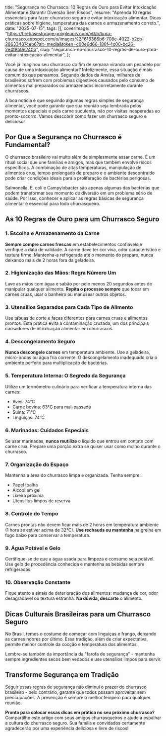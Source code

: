   title: "Segurança no Churrasco: 10 Regras de Ouro para Evitar Intoxicação Alimentar e Garantir Diversão Sem Riscos",
  resume: "Aprenda 10 regras essenciais para fazer churrasco seguro e evitar intoxicação alimentar. Dicas práticas sobre higiene, temperatura das carnes e armazenamento correto.",
  date: "2025-07-15",
  tags: [],
  coverImage: "https://firebasestorage.googleapis.com/v0/b/bora-churrasco.appspot.com/o/images%2F616366b6-708e-4022-b2cb-28633487ceb6?alt=media&token=c00e6d66-186f-4c00-bc26-2e4f8b0e240b",
  slug: "seguranca-no-churrasco-10-regras-de-ouro-para-evitar-intoxicacao-alimentar",
};

Você já imaginou seu churrasco do fim de semana virando um pesadelo por causa de uma intoxicação alimentar? Infelizmente, essa situação é mais comum do que pensamos. Segundo dados da Anvisa, milhares de brasileiros sofrem com problemas digestivos causados pelo consumo de alimentos mal preparados ou armazenados incorretamente durante churrascos.

A boa notícia é que seguindo algumas regras simples de segurança alimentar, você pode garantir que sua reunião seja lembrada pelos momentos especiais e pela carne suculenta, não por visitas inesperadas ao pronto-socorro. Vamos descobrir como fazer um churrasco seguro e delicioso!

## Por Que a Segurança no Churrasco é Fundamental?

O churrasco brasileiro vai muito além de simplesmente assar carne. É um ritual social que une famílias e amigos, mas que também envolve riscos específicos. A combinação de altas temperaturas, manipulação de alimentos crus, tempo prolongado de preparo e o ambiente descontraído pode criar condições ideais para a proliferação de bactérias perigosas.

Salmonella, E. coli e Campylobacter são apenas algumas das bactérias que podem transformar seu momento de diversão em um problema sério de saúde. Por isso, conhecer e aplicar as regras básicas de segurança alimentar é essencial para todo churrasqueiro.

## As 10 Regras de Ouro para um Churrasco Seguro

### 1. Escolha e Armazenamento da Carne

**Sempre compre carnes frescas** em estabelecimentos confiáveis e verifique a data de validade. A carne deve ter cor viva, odor característico e textura firme. Mantenha-a refrigerada até o momento do preparo, nunca deixando mais de 2 horas fora da geladeira.

### 2. Higienização das Mãos: Regra Número Um

Lave as mãos com água e sabão por pelo menos 20 segundos antes de manipular qualquer alimento. **Repita o processo sempre** que tocar em carnes cruas, usar o banheiro ou manusear outros objetos.

### 3. Utensílios Separados para Cada Tipo de Alimento

Use tábuas de corte e facas diferentes para carnes cruas e alimentos prontos. Esta prática evita a contaminação cruzada, um dos principais causadores de intoxicação alimentar em churrascos.

### 4. Descongelamento Seguro

**Nunca descongele carnes** em temperatura ambiente. Use a geladeira, micro-ondas ou água fria corrente. O descongelamento inadequado cria o ambiente perfeito para multiplicação de bactérias.

### 5. Temperatura Interna: O Segredo da Segurança

Utilize um termômetro culinário para verificar a temperatura interna das carnes:
- Aves: 74°C
- Carne bovina: 63°C para mal-passada
- Suína: 71°C
- Linguiças: 74°C

### 6. Marinadas: Cuidados Especiais

Se usar marinadas, **nunca reutilize** o líquido que entrou em contato com carne crua. Prepare uma porção extra se quiser usar como molho durante o churrasco.

### 7. Organização do Espaço

Mantenha a área do churrasco limpa e organizada. Tenha sempre:
- Papel toalha
- Álcool em gel
- Lixeira próxima
- Utensílios limpos de reserva

### 8. Controle do Tempo

Carnes prontas não devem ficar mais de 2 horas em temperatura ambiente (1 hora se estiver acima de 32°C). **Use rechauds ou mantenha** na grelha em fogo baixo para conservar a temperatura.

### 9. Água Potável e Gelo

Certifique-se de que a água usada para limpeza e consumo seja potável. Use gelo de procedência conhecida e mantenha as bebidas sempre refrigeradas.

### 10. Observação Constante

Fique atento a sinais de deterioração dos alimentos: mudança de cor, odor desagradável ou textura estranha. **Na dúvida, descarte** o alimento.

## Dicas Culturais Brasileiras para um Churrasco Seguro

No Brasil, temos o costume de começar com linguiças e frango, deixando as carnes nobres por último. Essa tradição, além de criar expectativa, permite melhor controle da cocção e temperatura dos alimentos.

Lembre-se também da importância da "farofa de segurança" - mantenha sempre ingredientes secos bem vedados e use utensílios limpos para servir.

## Transforme Segurança em Tradição

Seguir essas regras de segurança não diminui o prazer do churrasco brasileiro - pelo contrário, garante que todos possam aproveitar sem preocupações. A prevenção é sempre o melhor tempero para qualquer reunião.

**Pronto para colocar essas dicas em prática no seu próximo churrasco?** Compartilhe este artigo com seus amigos churrasqueiros e ajude a espalhar a cultura do churrasco seguro. Sua família e convidados certamente agradecerão por uma experiência deliciosa e livre de riscos!

